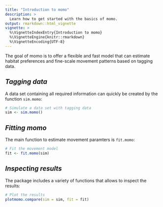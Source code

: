 ```yaml
---
title: "Introduction to momo"
description: >
  Learn how to get started with the basics of momo.
output: rmarkdown::html_vignette
vignette: >
  %\VignetteIndexEntry{Introduction to momo}
  %\VignetteEngine{knitr::rmarkdown}
  %\VignetteEncoding{UTF-8}
---
```


The goal of momo is to offer a flexible and fast model that can estimate habitat
preferences and fine-scale movement patterns based on tagging data.


## *Tagging data*

A data set containing all required information can quickly be created by the
function `sim.momo`:

```r
# Simulate a data set with tagging data
sim <- sim.momo()
```



## *Fitting momo*

The main function to estimate movement paramters is `fit.momo`:

```r
# Fit the movement model
fit <- fit.momo(sim)
```



## *Inspecting results*

The package includes a variety of functions that allows to inspect the results:

```r
# Plot the results
plotmomo.compare(sim = sim, fit = fit)
```
